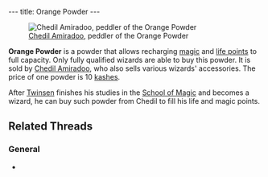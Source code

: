 ---
title: Orange Powder
---

{{twinsunica import}}{{Infobox Item
 |image=
 |type=bonus
 |critical=no
 |magical=yes
 |unique=no
 |lba1=
 |lba2=yes
 |upgrades=no
 |rowposition=none
 |columnposition=none
 |effect=restores both
 |effectamount=all
 |purpose=
 |combattype=none
 |powerlevel=all
 |rate=none
 |range=none
 |damage=none
}}
[[Image:Chedil Amiradoo.gif|right|thumb|[[Chedil Amiradoo]], peddler of the Orange Powder]]

'''Orange Powder''' is a powder that allows recharging [[magic points|magic]] and [[life points]] to full capacity. Only fully qualified wizards are able to buy this powder. It is sold by [[Chedil Amiradoo]], who also sells various wizards' accessories. The price of one powder is 10 [[kash]]es.

After [[Twinsen]] finishes his studies in the [[School of Magic]] and becomes a wizard, he can buy such powder from Chedil to fill his life and magic points.

== Related Threads ==
=== General ===
* {{thread|id=5663|title=Orange Powder}}